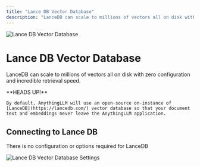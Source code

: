 ```yaml
---
title: "Lance DB Vector Database"
description: "LanceDB can scale to millions of vectors all on disk with zero configuration and incredible retrieval speed."
---
```



<Image
  src="/images/anythingllm-setup/vector-database-configuration/local/lancedb/thumbnail.png" 
  height={1080} 
  width={1920} 
  quality={100}
  alt="Lance DB Vector Database"
/>


# Lance DB Vector Database

LanceDB can scale to millions of vectors all on disk with zero configuration and incredible retrieval speed.

<Callout type="info" emoji="️💡">
  **HEADS UP!**

    By default, AnythingLLM will use an open-source on-instance of [LanceDB](https://lancedb.com/) vector database so that your document text and embeddings never leave the AnythingLLM application.
</Callout>


## Connecting to Lance DB

There is no configuration or options required for LanceDB

<Image
  src="/images/anythingllm-setup/vector-database-configuration/local/lancedb/lancedb-vectordb.png" 
  height={1080} 
  width={1920} 
  quality={100}
  alt="Lance DB Vector Database Settings"
/>
